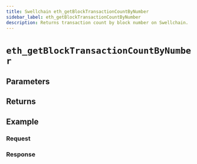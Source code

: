 ```yaml
---
title: Swellchain eth_getBlockTransactionCountByNumber
sidebar_label: eth_getBlockTransactionCountByNumber
description: Returns transaction count by block number on Swellchain.
---
```




# `eth_getBlockTransactionCountByNumber`

<Description />

## Parameters


<Params />

## Returns


<Returns />

## Example


<Example />

### Request


<Request />

### Response


<Response />
